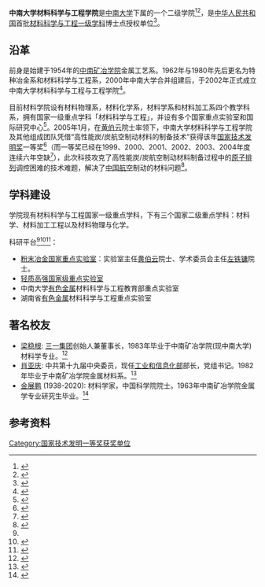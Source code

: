 {{coord|28.164222|N|112.931428|E|format=dms|region:CN_type:edu|display=title}}
{{Infobox University Department
|名称            = 中南大学材料科学与工程学院
|其他名称        = School of Materials Science and Engineering
|徽标            = <!-- 注释：[[File:中南大学校徽.png|200px]] -->
|徽标说明        =
|图像名称        =
|图像大小        =
|图像说明        =
|拉丁名称        =
|隶属            = [[中南大学|中南大学]]
|建立时间        = 2002年 <ref name="MSE-Info">{{Cite web|title = 中南大学材料科学与工程学院-学院简介|url = https://mse.csu.edu.cn/xygk/xyjj.htm|accessdate = 2022-02-09|archive-date = 2022-03-02|archive-url = https://web.archive.org/web/20220302144622/https://mse.csu.edu.cn/xygk/xyjj.htm}}</ref>
|关闭时间        =
|类型            = 学院
|下属            =
|主管官员        =
|主席            =
|院长            = [[李周_(中南大学教授)|李周]]<ref name = "MSE-Leader">{{cite web|url = https://mse.csu.edu.cn/xygk/xyld1.htm|title = 中南大学材料科学与工程学院-学院领导|accessdate = 2022-02-09|archive-date = 2022-02-09|archive-url = https://web.archive.org/web/20220209143257/https://mse.csu.edu.cn/xygk/xyld1.htm}}</ref>
|常务副院长      =
|副院长          = [[陈志永|陈志永]]、[[冯艳|冯艳]]、[[李劲风|李劲风]]、[[刘华山|刘华山]]、[[徐国富|徐国富]]<ref name = "MSE-Leader"/>
|系主任          =
|所长            =
|部长            =
|主任            =
|党委书记        = [[王德志|王德志]]<ref name = "MSE-Leader"/>
|头衔            =
|头衔人名        =
|Faculty         = 132 <ref name="MSE-Info"/>
|员工            =
|学生            = 2500<ref name="MSE-Info"/>
|本科生          = 1500 <ref name="MSE-Info"/>
|研究生          = 
|博士生          =
|其他学生        =
|地址            = {{CHN}}[[湖南省|湖南省]][[长沙市|长沙市]][[岳麓区|岳麓区]][[中南大学校本部|中南大学校本部]]
|国家            =
|省              =
|市              =
|坐标            =
|网址            = https://mse.csu.edu.cn/
|标志            =
|脚注            =
}}

'''中南大学材料科学与工程学院'''是[[中南大学|中南大学]]下属的一个二级学院<ref>{{Cite web|title=中南大学 - 二级学院|url=http://www.csu.edu.cn/xyxkk/ejxy.htm|accessdate=2020-12-06|archive-date=2020-11-30|archive-url=https://web.archive.org/web/20201130080133/http://www.csu.edu.cn/xyxkk/ejxy.htm|dead-url=no}}</ref><ref>{{Cite journal|title=基于创新人才培养目标导向的理工类学院文化多维建构策略 ——以中南大学材料科学与工程学院为例 Campus Culture and the Training of Innovative Talents in Polytechnic Institutes: Lessons from the Experience of the School of Material Science and Engineering in CSU|author=梁叔全|url=|journal=现代大学教育|issue=6|doi=|others=胡小清;蔡圳阳;陈志永;林高用;徐国富;王德志|year=2019|volume=|page=100-108|issn=1671-1610|pmid=}}</ref>，是[[中华人民共和国|中华人民共和国]]首批[[材料科学与工程|材料科学与工程一级学科]]博士点授权单位<ref>{{Cite book|title=中国新材料发展年鉴 2003|last=李义春主编|first=|publisher=北京：中国科学技术出版社|year=2004.10|isbn=7-5046-3925-7|location=|pages=266}}</ref>。

== 沿革 ==
前身是始建于1954年的[[中南矿冶学院|中南矿冶学院]]金属工艺系。1962年与1980年先后更名为特种冶金系和材料科学与工程系，2000年中南大学合并组建后，于2002年正式成立中南大学材料科学与工程与工程学院<ref>{{Cite book|title=中国科技之光|last=彭川霖主编；《中国科技之光》编写组编|first=|publisher=北京：中国科学技术出版社|year=2004.09|isbn=7-5046-3907-9|location=|pages=432}}</ref>。

目前材料学院设有材料物理系，材料化学系，材料学系和材料加工系四个教学科系，拥有国家一级重点学科「材料科学与工程」，并设有多个国家重点实验室和国际研究中心<ref name = "MSE-Institution">{{Cite web|title=中南大学材料科学与工程学院-机构设置|url=https://mse.csu.edu.cn/xygk/jgsz.htm|accessdate=2022-02-09|archive-date=2022-03-02|archive-url=https://web.archive.org/web/20220302031958/https://mse.csu.edu.cn/xygk/jgsz.htm}}</ref>。2005年1月，在[[黄伯云|黄伯云]]院士率领下，中南大学材料科学与工程学院及其他组成团队凭借“高性能炭/炭航空制动材料的制备技术”获得该年[[国家技术发明奖|国家技术发明奖]]一等奖<ref>{{Cite web|title=专家学者系列访谈之黄伯云_共产党员网|url=http://www.12371.cn/special/zjxz/huangboyun/|accessdate=2021-01-14|work=www.12371.cn|archive-date=2020-07-10|archive-url=https://web.archive.org/web/20200710200827/http://www.12371.cn/special/zjxz/huangboyun/}}</ref>（而一等奖已经在1999、2000、2001、2002、2003、2004年度连续六年空缺<ref>{{Cite web|title=2004年度：高性能炭/炭航空制动材料的制备技术-一等奖|url=http://www.nosta.gov.cn/rules2015/Html/Article/20151116/356.html|accessdate=2021-01-14|work=国家科学技术奖励工作办公室|archive-date=2020-02-21|archive-url=https://web.archive.org/web/20200221154843/http://www.nosta.gov.cn/rules2015/Html/Article/20151116/356.html}}</ref>），此次科技攻克了高性能炭/炭航空制动材料制备过程中的[[原子排列|原子排列]]调控困难的技术难题，解决了[[中国航空|中国航空]]制动的材料问题<ref>{{Cite book|title=我国高等学校创新型科研团队及其建设研究|last=王冠著|first=|publisher=沈阳：辽宁人民出版社|year=2010.05|isbn=978-7-205-06846-2|location=|pages=85-86}}</ref>。

==学科建设==
学院现有材料科学与工程国家一级重点学科，下有三个国家二级重点学科：材料学、材料加工工程以及材料物理与化学。

科研平台<ref name = "MSE-Institution"/><ref>{{Cite book|title=中国新材料发展年鉴 2003|last=李义春主编|first=|publisher=北京：中国科学技术出版社|year=2004.10|isbn=7-5046-3925-7|location=|pages=322-323}}</ref><ref>{{Cite journal|title=粉末冶金国家重点实验室|author=粉末冶金国家重点实验室|url=|journal=中国材料进展|issue=第1期|doi=|others=|year=2015|volume=34|page=88-90|issn=1674-3962|pmid=}}</ref>：
*[[粉末冶金国家重点实验室|粉末冶金国家重点实验室]]：实验室主任[[黄伯云|黄伯云]]院士、学术委员会主任[[左铁镛|左铁镛]]院士。
*[[轻质高强国家级重点实验室|轻质高强国家级重点实验室]]
*中南大学[[有色金属|有色金属]]材料科学与工程教育部重点实验室
*湖南省[[有色金属|有色金属]]材料科学与工程重点实验室

==著名校友==
*[[梁稳根|梁稳根]]: [[三一集团|三一集团]]创始人兼董事长，1983年毕业于中南矿冶学院(现中南大学)材料学专业。<ref>{{Cite web|title=中国新首富：湖南人梁稳根|url=http://news.csu.edu.cn/info/1063/66371.htm|accessdate=2020-12-06}}</ref>
*[[肖亚庆|肖亚庆]]: 中共第十九届中央委员，现任[[工业和信息化部|工业和信息化部]]部长，党组书记。1982年毕业于中南矿冶学院金属材料系。<ref>{{Cite web|title=1977年发生了什么，让三位部长来了一次集体回眸|url=https://www.yicai.com/news/100343060.html|accessdate=2020-12-06|archive-date=2020-08-29|archive-url=https://web.archive.org/web/20200829093349/https://www.yicai.com/news/100343060.html|dead-url=no}}</ref>
*[[金展鹏|金展鹏]] (1938-2020): 材料学家，中国科学院院士。1963年中南矿冶学院金属学专业研究生毕业。<ref>{{Cite web|title=金展鹏 - 中南大学|url=http://www.csu.edu.cn/info/1125/1515.htm|accessdate=2020-12-06|archive-date=2020-11-30|archive-url=https://web.archive.org/web/20201130080021/http://www.csu.edu.cn/info/1125/1515.htm|dead-url=no}}</ref>

==参考资料==
{{reflist}}

{{中南大学}}

[[Category:国家技术发明一等奖获奖单位|Category:国家技术发明一等奖获奖单位]]